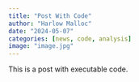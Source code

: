 ```yaml
---
title: "Post With Code"
author: "Harlow Malloc"
date: "2024-05-07"
categories: [news, code, analysis]
image: "image.jpg"
---
```


This is a post with executable code.
